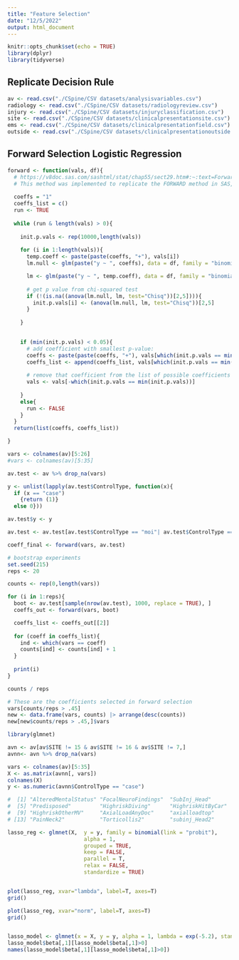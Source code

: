 ```yaml
---
title: "Feature Selection"
date: "12/5/2022"
output: html_document
---
```


```r
knitr::opts_chunk$set(echo = TRUE)
library(dplyr)
library(tidyverse)
```

## Replicate Decision Rule 



```r
av <- read.csv("./CSpine/CSV datasets/analysisvariables.csv")
radiology <- read.csv("./CSpine/CSV datasets/radiologyreview.csv")
injury <- read.csv("./CSpine/CSV datasets/injuryclassification.csv")
site <- read.csv("./CSpine/CSV datasets/clinicalpresentationsite.csv")
ems <- read.csv("./CSpine/CSV datasets/clinicalpresentationfield.csv")
outside <- read.csv("./CSpine/CSV datasets/clinicalpresentationoutside.csv")
```



## Forward Selection Logistic Regression


```r
forward <- function(vals, df){
  # https://v8doc.sas.com/sashtml/stat/chap55/sect29.htm#:~:text=Forward%20Selection%20(FORWARD),model%20if%20it%20is%20included.
  # This method was implemented to replicate the FORWARD method in SAS, which was used in the paper
  
  coeffs = "1"
  coeffs_list = c()
  run <- TRUE 
  
  while (run & length(vals) > 0){
    
    init.p.vals <- rep(10000,length(vals))
    
    for (i in 1:length(vals)){
      temp.coeff <- paste(paste(coeffs, "+"), vals[i])
      lm.null <- glm(paste("y ~ ", coeffs), data = df, family = "binomial")

      lm <- glm(paste("y ~ ", temp.coeff), data = df, family = "binomial")
      
      # get p value from chi-squared test 
      if (!(is.na((anova(lm.null, lm, test="Chisq"))[2,5]))){
        init.p.vals[i] <- (anova(lm.null, lm, test="Chisq"))[2,5]
      }
      
    }

    
    if (min(init.p.vals) < 0.05){
      # add coefficient with smallest p-value:
      coeffs <- paste(paste(coeffs, "+"), vals[which(init.p.vals == min(init.p.vals))])
      coeffs_list <- append(coeffs_list, vals[which(init.p.vals == min(init.p.vals))])
      
      # remove that coefficient from the list of possible coefficients 
      vals <- vals[-which(init.p.vals == min(init.p.vals))]
      
    }
    else{
      run <- FALSE
    }
  }
  return(list(coeffs, coeffs_list))

}

```


```r
vars <- colnames(av)[5:26]
#vars <- colnames(av)[5:35]

av.test <- av %>% drop_na(vars)

y <- unlist(lapply(av.test$ControlType, function(x){
  if (x == "case")
    {return (1)} 
  else 0}))

av.test$y <- y

av.test <- av.test[av.test$ControlType == "moi"| av.test$ControlType == "case", ]

coeff_final <- forward(vars, av.test)
```

```r

# bootstrap experiments 
set.seed(215)
reps <- 20

counts <- rep(0,length(vars))

for (i in 1:reps){
  boot <- av.test[sample(nrow(av.test), 1000, replace = TRUE), ]
  coeffs_out <- forward(vars, boot)

  coeffs_list <- coeffs_out[[2]]
  
  for (coeff in coeffs_list){
    ind <- which(vars == coeff)
    counts[ind] <- counts[ind] + 1
  }
  
  print(i)
}

counts / reps
```

```r
# These are the coefficients selected in forward selection
vars[counts/reps > .45]
new <- data.frame(vars, counts) |> arrange(desc(counts))
new[new$counts/reps > .45,]$vars
```



```r

library(glmnet)

avn <- av[av$SITE != 15 & av$SITE != 16 & av$SITE != 7,]
avnn<- avn %>% drop_na(vars)

vars <- colnames(av)[5:35]
X <- as.matrix(avnn[, vars])
colnames(X)
y <- as.numeric(avnn$ControlType == "case")

#  [1] "AlteredMentalStatus" "FocalNeuroFindings"  "SubInj_Head"         "SubInj_TorsoTrunk"  
#  [5] "Predisposed"         "HighriskDiving"      "HighriskHitByCar"    "HighriskMVC"        
#  [9] "HighriskOtherMV"     "AxialLoadAnyDoc"     "axialloadtop"        "FocalNeuroFindings2"
# [13] "PainNeck2"           "Torticollis2"        "subinj_Head2"        "subinj_Face2"     

lasso_reg <- glmnet(X,  y = y, family = binomial(link = "probit"), 
                        alpha = 1,
                        grouped = TRUE,
                        keep = FALSE,
                        parallel = T,
                        relax = FALSE,
                        standardize = TRUE)


plot(lasso_reg, xvar="lambda", label=T, axes=T)
grid()

plot(lasso_reg, xvar="norm", label=T, axes=T)
grid()


lasso_model <- glmnet(x = X, y = y, alpha = 1, lambda = exp(-5.2), standardize = TRUE)
lasso_model$beta[,1][lasso_model$beta[,1]>0]
names(lasso_model$beta[,1][lasso_model$beta[,1]>0])

```






